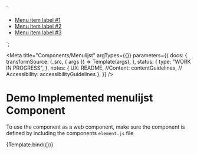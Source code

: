 
<!-- Import component and component styles -->


<!-- Import Docs -->


  `<div class="utrecht-navhtml">
    <ul class="utrecht-menulijst">
        <li class="utrecht-menulijst__item utrecht-menulijst__item--active">
          <a class="utrecht-menulijst__link" href="#">Menu item label #1</a>
        </li>
        <li class="utrecht-menulijst__item">
          <a class="utrecht-menulijst__link" href="#">Menu item label #2</a>
        </li>
         <li class="utrecht-menulijst__item">
          <a class="utrecht-menulijst__link" href="#">Menu item label #3</a>
        </li>
    </ul>
</div>
`;

<Meta
  title="Components/Menulijst"
  argTypes={{}}
  parameters={{
    docs: {
      transformSource: (_src, { args }) => Template(args),
    },
    status: {
      type: "WORK IN PROGRESS",
    },
    notes: {
      UX: README,
      //Content: contentGuidelines,
      // Accessibility: accessibilityGuidelines
    },
  }}
/>

# Demo Implemented menulijst Component

To use the component as a web component, make sure the component is defined by including the components `element.js` file

<Canvas>
  <Story name="menulijst" args={{ href: "#", content: "menulijst" }}>
    {Template.bind({})}
  </Story>
</Canvas>

<ArgsTable story="menulijst" />
